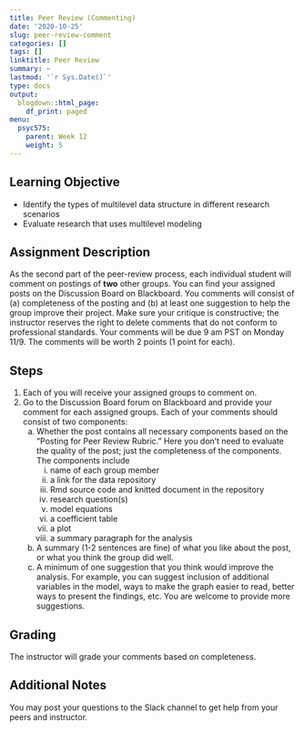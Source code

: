 ```yaml
---
title: Peer Review (Commenting)
date: '2020-10-25'
slug: peer-review-comment
categories: []
tags: []
linktitle: Peer Review
summary: ~
lastmod: '`r Sys.Date()`'
type: docs
output:
  blogdown::html_page:
    df_print: paged
menu:
  psyc575:
    parent: Week 12
    weight: 5
---
```


## Learning Objective

- Identify the types of multilevel data structure in different research scenarios
- Evaluate research that uses multilevel modeling

## Assignment Description 

As the second part of the peer-review process, each individual student will comment on postings of **two** other groups. You can find your assigned posts on the Discussion Board on Blackboard. You comments will consist of (a) completeness of the posting and (b) at least one suggestion to help the group improve their project. Make sure your critique is constructive; the instructor reserves the right to delete comments that do not conform to professional standards. Your comments will be due 9 am PST on Monday 11/9. The comments will be worth 2 points (1 point for each).

## Steps

1. Each of you will receive your assigned groups to comment on. 
2. Go to the Discussion Board forum on Blackboard and provide your comment for each assigned groups. Each of your comments should consist of two components:
    a. Whether the post contains all necessary components based on the "Posting for Peer Review Rubric." Here you don't need to evaluate the quality of the post; just the completeness of the components. The components include
        i. name of each group member
        ii. a link for the data repository
        iii. Rmd source code and knitted document in the repository
        iv. research question(s)
        v. model equations
        vi. a coefficient table
        vii. a plot
        viii. a summary paragraph for the analysis
    b. A summary (1-2 sentences are fine) of what you like about the post, or what you think the group did well. 
    c. A minimum of one suggestion that you think would improve the analysis. For example, you can suggest inclusion of additional variables in the model, ways to make the graph easier to read, better ways to present the findings, etc. You are welcome to provide more suggestions. 

## Grading 

The instructor will grade your comments based on completeness. 

## Additional Notes

You may post your questions to the Slack channel to get help from your peers and instructor. 
